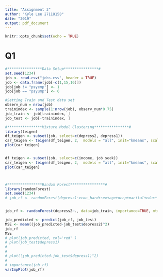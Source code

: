```yaml
---
title: "Assignment 3"
author: "Kyle Lee 27118158"
date: "2019"
output: pdf_document
---
```


```r
knitr::opts_chunk$set(echo = TRUE)
```

# Q1
```r
#****************Data Setup****************#
set.seed(1234)
job <- read.csv("jobs.csv", header = TRUE)
job <- data.frame(job[-c(1,15,16)])
job[job != "psyemp"] <- 1
job[job == "psyump"] <- 0

#Setting Train and Test data set
observ_num = nrow(job)
trainindex <- sample(1:nrow(job), observ_num*0.75) 
job_train <- job[trainindex, ]
job_test <- job[-trainindex, ]
```

```r
#****************Mixture Model Clustering****************#
library(teigen)
df_teigen <- subset(job, select=c(depress2, depress1))
car_teigen <- teigen(df_teigen, 2,  models = "all", init="kmeans", scale = TRUE, gauss =FALSE)
plot(car_teigen)


df_teigen <- subset(job, select=c(income, job_seek))
car_teigen <- teigen(df_teigen, 2,  models = "all", init="kmeans", scale = TRUE, gauss =FALSE)
plot(car_teigen)




```


```r
#****************Random Forest****************#
library(randomForest)
set.seed(1234)
# job_rf <- randomForest(depress1~econ_hard+sex+age+occp+marital+educ+ job_seek+income, data=job_train, importance=TRUE)


job_rf <- randomForest(depress2~., data=job_train, importance=TRUE, mtry=5)

job_predicted <- predict(job_rf, job_test)
MSE <- mean((job_predicted-job_test$depress2)^2)
job_rf
MSE
# plot(job_predicted, col='red' )
# plot(job_test$depress1)
# 
# 
# plot((job_predicted-job_test$depress1)^2)
# 
# importance(job_rf)
varImpPlot(job_rf)
```
```r


```

